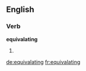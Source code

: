 ==English==

===Verb===
'''equivalating'''

# {{present participle of|[[equivalate]]}}

[[de:equivalating]]
[[fr:equivalating]]